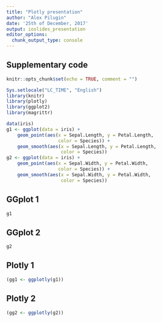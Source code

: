 ```yaml
---
title: "Plotly presentation"
author: "Alex Pilugin"
date: '25th of December, 2017'
output: ioslides_presentation
editor_options: 
  chunk_output_type: console
---
```

## Supplementary code

```r
knitr::opts_chunk$set(echo = TRUE, comment = "")
```
```r
Sys.setlocale("LC_TIME", "English")
library(knitr)
library(plotly)
library(ggplot2)
library(magrittr)
```
```r
data(iris)
g1 <- ggplot(data = iris) +
    geom_point(aes(x = Sepal.Length, y = Petal.Length, 
                   color = Species)) +
    geom_smooth(aes(x = Sepal.Length, y = Petal.Length, 
                    color = Species))
g2 <- ggplot(data = iris) +
    geom_point(aes(x = Sepal.Width, y = Petal.Width, 
                   color = Species)) +
    geom_smooth(aes(x = Sepal.Width, y = Petal.Width, 
                    color = Species))
```  

## GGplot 1  
```r
g1
```  

## GGplot 2  
```r
g2
```  

## Plotly 1  
```r
(gg1 <- ggplotly(g1))
```  

## Plotly 2  
```r
(gg2 <- ggplotly(g2))
```  